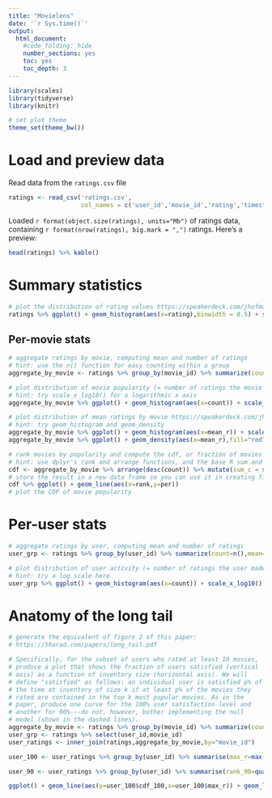 ```yaml
---
title: "Movielens"
date: '`r Sys.time()`'
output:
  html_document:
    #code_folding: hide
    number_sections: yes
    toc: yes
    toc_depth: 3
---
```


```r
library(scales)
library(tidyverse)
library(knitr)

# set plot theme
theme_set(theme_bw())
```

# Load and preview data

Read data from the `ratings.csv` file
```r
ratings <- read_csv('ratings.csv',
                    col_names = c('user_id','movie_id','rating','timestamp'))
```

Loaded `r format(object.size(ratings), units="Mb")` of ratings data, containing `r format(nrow(ratings), big.mark = ",")` ratings. Here's a preview:
```r
head(ratings) %>% kable()
```

# Summary statistics

```r
# plot the distribution of rating values https://speakerdeck.com/jhofman/modeling-social-data-lecture-2-introduction-to-counting?slide=26
ratings %>% ggplot() + geom_histogram(aes(x=rating),binwidth = 0.5) + scale_y_continuous(label=comma)
```

## Per-movie stats

```r
# aggregate ratings by movie, computing mean and number of ratings
# hint: use the n() function for easy counting within a group
aggregate_by_movie <- ratings %>% group_by(movie_id) %>% summarize(count = n(),mean_r=mean(rating))
```

```r
# plot distribution of movie popularity (= number of ratings the movie received)
# hint: try scale_x_log10() for a logarithmic x axis
aggregate_by_movie %>% ggplot() + geom_histogram(aes(x=count)) + scale_x_log10()
```

```r
# plot distribution of mean ratings by movie https://speakerdeck.com/jhofman/modeling-social-data-lecture-2-introduction-to-counting?slide=28
# hint: try geom_histogram and geom_density
aggregate_by_movie %>% ggplot() + geom_histogram(aes(x=mean_r)) + scale_x_continuous()
aggregate_by_movie %>% ggplot() + geom_density(aes(x=mean_r),fill="red") + scale_x_continuous()
```

```r
# rank movies by popularity and compute the cdf, or fraction of movies covered by the top-k moves https://speakerdeck.com/jhofman/modeling-social-data-lecture-2-introduction-to-counting?slide=30
# hint: use dplyr's rank and arrange functions, and the base R sum and cumsum functions
cdf <- aggregate_by_movie %>% arrange(desc(count)) %>% mutate(sum_c = sum(count), cumsum_count = cumsum(count),per = cumsum_count/sum_c * 100,rank=rank(desc(count)))
# store the result in a new data frame so you can use it in creating figure 2 from the paper below
cdf %>% ggplot() + geom_line(aes(x=rank,y=per))
# plot the CDF of movie popularity
```

# Per-user stats

```r
# aggregate ratings by user, computing mean and number of ratings
user_grp <- ratings %>% group_by(user_id) %>% summarize(count=n(),mean=mean(rating))
```

```r
# plot distribution of user activity (= number of ratings the user made)
# hint: try a log scale here
user_grp %>% ggplot() + geom_histogram(aes(x=count)) + scale_x_log10()
```

# Anatomy of the long tail

```r
# generate the equivalent of figure 2 of this paper:
# https://5harad.com/papers/long_tail.pdf

# Specifically, for the subset of users who rated at least 10 movies,
# produce a plot that shows the fraction of users satisfied (vertical
# axis) as a function of inventory size (horizontal axis). We will
# define "satisfied" as follows: an individual user is satisfied p% of
# the time at inventory of size k if at least p% of the movies they
# rated are contained in the top k most popular movies. As in the
# paper, produce one curve for the 100% user satisfaction level and
# another for 90%---do not, however, bother implementing the null
# model (shown in the dashed lines).
aggregate_by_movie <- ratings %>% group_by(movie_id) %>% summarize(count=n()) %>% arrange(desc(count)) %>% mutate(rank=row_number()) %>% select(movie_id,rank)
user_grp <- ratings %>% select(user_id,movie_id)
user_ratings <- inner_join(ratings,aggregate_by_movie,by="movie_id")

user_100 <- user_ratings %>% group_by(user_id) %>% summarise(max_r=max(rank)) %>% arrange(max_r) %>% select(user_id,max_r) %>% group_by(max_r) %>% summarize(count=n()) %>% mutate(cdf_100=cumsum(count)/sum(count))

user_90 <- user_ratings %>% group_by(user_id) %>% summarise(rank_90=quantile(rank,0.90)) %>% arrange(rank_90) %>% select(user_id,rank_90) %>% group_by(rank_90) %>% summarize(count=n()) %>% mutate(cdf_90=cumsum(count)/sum(count))

ggplot() + geom_line(aes(y=user_100$cdf_100,x=user_100$max_r)) + geom_line(aes(y=user_90$cdf_90,x=user_90$rank_90))
```

